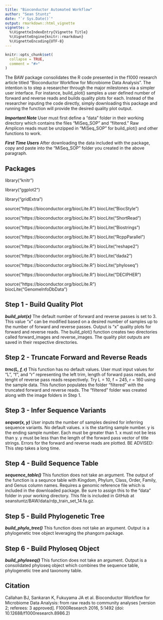 ```yaml
---
title: "Bioconductor Automated Workflow"
author: "Sean Stuntz"
date: "`r Sys.Date()`"
output: rmarkdown::html_vignette
vignette: >
  %\VignetteIndexEntry{Vignette Title}
  %\VignetteEngine{knitr::rmarkdown}
  %\VignetteEncoding{UTF-8}
---
```


```r
knitr::opts_chunk$set(
  collapse = TRUE,
  comment = "#>"
)
```

The BAW package consolidates the R code presented in the f1000 research article titled "Bioconductor Workflow for Microbiome Data 
Analysis". The intention is to step a researcher through the major milestones via a simpler user interface. For instance, 
build_plot() samples a user defined number of forward and reverse reads and builds quality plots for each. Instead of the researcher 
inputing the code directly, simply downloading this package and running the function will provide the desired quality plot output. 

***Important Note*** User must first define a "data" folder in their working directory which contains the files "MiSeq_SOP" and "filtered."
Raw Amplicon reads must be unzipped in "MiSeq_SOP" for build_plot() and other functions to work. 

***First Time Users*** After downloading the data included with the package, copy and paste into the "MiSeq_SOP" folder you created in 
the above paragraph. 

## Packages

library("knitr")

library("ggplot2")

library("gridExtra")

source("https://bioconductor.org/biocLite.R")
biocLite("BiocStyle")

source("https://bioconductor.org/biocLite.R")
biocLite("ShortRead")

source("https://bioconductor.org/biocLite.R")
biocLite("Biostrings")

source("https://bioconductor.org/biocLite.R")
biocLite("RcppParallel")

source("https://bioconductor.org/biocLite.R")
biocLite("reshape2")

source("https://bioconductor.org/biocLite.R")
biocLite("dada2")

source("https://bioconductor.org/biocLite.R")
biocLite("phyloseq")

source("https://bioconductor.org/biocLite.R")
biocLite("DECIPHER")

source("https://bioconductor.org/biocLite.R")
biocLite("GenomeInfoDbData")

## Step 1 - Build Quality Plot
***build_plot(x)*** The default number of forward and reverse passes is set to 3. This value "x" can be modified based on a desired number of samples up to the number of forward and reverse passes. Output is "x" quality plots for forward and reverse reads. The build_plot() function creates two directories called forward_images and reverse_images. The quality plot outputs are saved in their respective directories.

## Step 2 - Truncate Forward and Reverse Reads
***trnc(L, f, r)*** This function has no default values. User must input values for "L", "f", and "r" representing the left trim, length of forward pass reads, and lenght of reverse pass reads respectively. Try L = 10, f = 245, r = 160 using the sample data. This function 
populates the folder "filtered" with the truncated forward and reverse reads. The "filtered" folder was created along with the image folders in Step 1.

## Step 3 - Infer Sequence Variants
***seqvar(x, y)*** User inputs the number of samples desired for inferring sequence variants. No default values. x is the starting sample number. y is the ending sample number. Each must be greater than 1. x must not be less than y. y must be less than the length of the forward pass vector of title strings. Errors for the forward and reverse reads are plotted. BE ADVISED: This step takes a long time.

## Step 4 - Build Sequence Table
***sequence_table()*** This function does not take an argument. The output of the function is a sequnce table with Kingdom, Phylum, 
Class, Order, Family, and Genus column names. Requires a genomic reference file which is included in the downloaded package. Be sure to assign this to the "data" folder in your working directory. This file is included in GitHub at seanstuntz/BAW/data/rdp_train_set_14.fa.gz. 

## Step 5 - Build Phylogenetic Tree
***build_phylo_tree()*** This function does not take an argument. Output is a phylogenetic tree object leveraging the phangorn package.  

## Step 6 - Build Phyloseq Object
***build_phyloseq()*** This function does not take an argument. Output is a consolidated phyloseq object which combines the sequence table, phylogenetic tree and taxonomy table.

## Citation
Callahan BJ, Sankaran K, Fukuyama JA et al. Bioconductor Workflow for Microbiome Data Analysis: from raw reads to community 
analyses [version 2; referees: 3 approved]. F1000Research 2016, 5:1492 (doi: 10.12688/f1000research.8986.2) 

